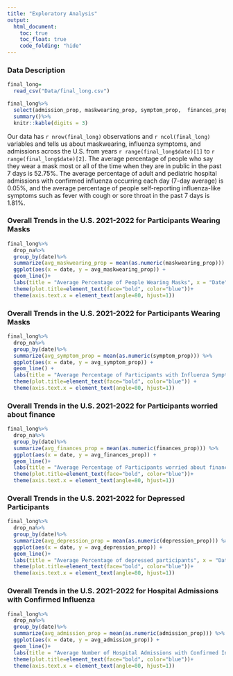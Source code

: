 ```yaml
---
title: "Exploratory Analysis"
output: 
  html_document:
    toc: true                
    toc_float: true 
    code_folding: "hide"       
---
```


### Data Description
```r
final_long=
  read_csv("Data/final_long.csv")

final_long%>%
  select(admission_prop, maskwearing_prop, symptom_prop,  finances_prop, depression_prop) %>%
  summary()%>%
  knitr::kable(digits = 3)
```

Our data has `r nrow(final_long)` observations and `r ncol(final_long)` variables and tells us about maskwearing, influenza symptoms, and admissions across the U.S. from years `r range(final_long$date)[1]` to `r range(final_long$date)[2]`. The average percentage of people who say they wear a mask most or all of the time when they are in public in the past 7 days is 52.75%. The average percentage of adult and pediatric hospital admissions with confirmed influenza occurring each day (7-day average) is 0.05%, and the average percentage of people self-reporting influenza-like symptoms such as fever with cough or sore throat in the past 7 days is 1.81%. 

### Overall Trends in the U.S. 2021-2022 for Participants Wearing Masks
```r
final_long%>%
  drop_na%>%
  group_by(date)%>%
  summarize(avg_maskwearing_prop = mean(as.numeric(maskwearing_prop))) %>%
  ggplot(aes(x = date, y = avg_maskwearing_prop)) +
  geom_line()+
  labs(title = "Average Percentage of People Wearing Masks", x = "Date", y = "Percentage of People Wearing Masks")+
  theme(plot.title=element_text(face="bold", color="blue"))+
  theme(axis.text.x = element_text(angle=80, hjust=1))
```

### Overall Trends in the U.S. 2021-2022 for Participants Wearing Masks
```r
final_long%>%
  drop_na%>%
  group_by(date)%>%
  summarize(avg_symptom_prop = mean(as.numeric(symptom_prop))) %>%
  ggplot(aes(x = date, y = avg_symptom_prop)) +
  geom_line() +
  labs(title = "Average Percentage of Participants with Influenza Symptom", x = "Date", y = "Percentage of People with Influenza Symptom") +
  theme(plot.title=element_text(face="bold", color="blue")) +
  theme(axis.text.x = element_text(angle=80, hjust=1))
```

### Overall Trends in the U.S. 2021-2022 for Participants worried about finance
```r
final_long%>%
  drop_na%>%
  group_by(date)%>%
  summarize(avg_finances_prop = mean(as.numeric(finances_prop))) %>%
  ggplot(aes(x = date, y = avg_finances_prop)) +
  geom_line()+
  labs(title = "Average Percentage of Participants worried about finance", x = "Date", y = "Percentage of participants worried about finance")+
  theme(plot.title=element_text(face="bold", color="blue"))+
  theme(axis.text.x = element_text(angle=80, hjust=1))
```

### Overall Trends in the U.S. 2021-2022 for Depressed Participants 
```r
final_long%>%
  drop_na%>%
  group_by(date)%>%
  summarize(avg_depression_prop = mean(as.numeric(depression_prop))) %>%
  ggplot(aes(x = date, y = avg_depression_prop)) +
  geom_line()+
  labs(title = "Average Percentage of depressed participants", x = "Date", y = "Percentage of depressed participants")+
  theme(plot.title=element_text(face="bold", color="blue"))+
  theme(axis.text.x = element_text(angle=80, hjust=1))
```

### Overall Trends in the U.S. 2021-2022 for Hospital Admissions with Confirmed Influenza
```r
final_long%>%
  drop_na%>%
  group_by(date)%>%
  summarize(avg_admission_prop = mean(as.numeric(admission_prop))) %>%
  ggplot(aes(x = date, y = avg_admission_prop)) +
  geom_line()+
  labs(title = "Average Number of Hospital Admissions with Confirmed Influenza", x = "Date", y = "Number of Hospital Admissions")+
  theme(plot.title=element_text(face="bold", color="blue"))+
  theme(axis.text.x = element_text(angle=80, hjust=1))
```




